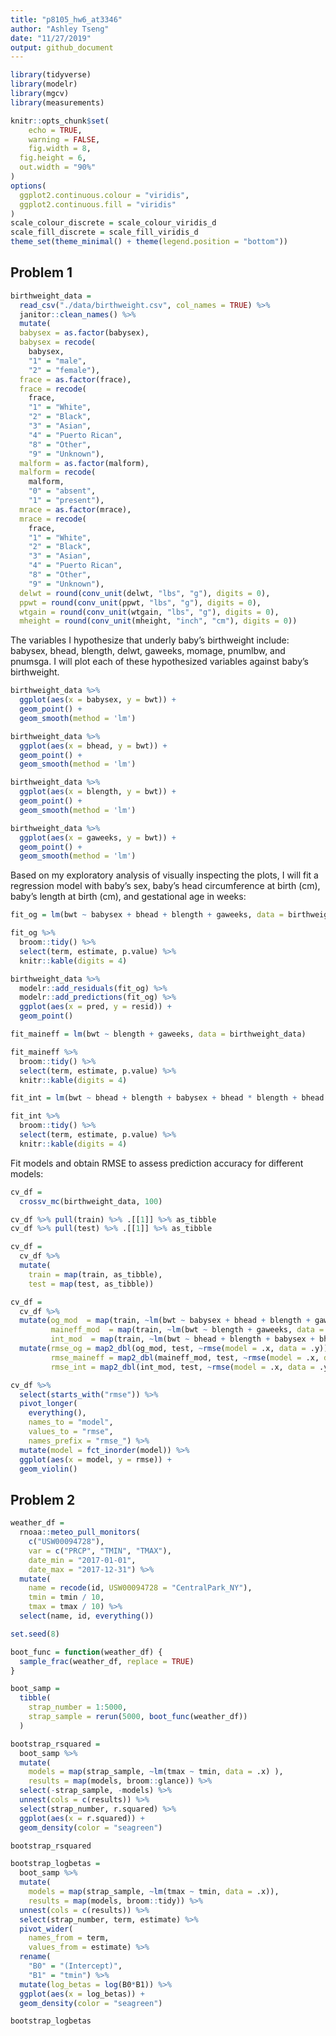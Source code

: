 ```yaml
---
title: "p8105_hw6_at3346"
author: "Ashley Tseng"
date: "11/27/2019"
output: github_document
---
```


```r
library(tidyverse)
library(modelr)
library(mgcv)
library(measurements)

knitr::opts_chunk$set(
	echo = TRUE,
	warning = FALSE,
	fig.width = 8, 
  fig.height = 6,
  out.width = "90%"
)
options(
  ggplot2.continuous.colour = "viridis",
  ggplot2.continuous.fill = "viridis"
)
scale_colour_discrete = scale_colour_viridis_d
scale_fill_discrete = scale_fill_viridis_d
theme_set(theme_minimal() + theme(legend.position = "bottom"))
```

## Problem 1
```r
birthweight_data = 
  read_csv("./data/birthweight.csv", col_names = TRUE) %>%
  janitor::clean_names() %>% 
  mutate(
  babysex = as.factor(babysex),
  babysex = recode(
    babysex, 
    "1" = "male", 
    "2" = "female"),
  frace = as.factor(frace),
  frace = recode(
    frace, 
    "1" = "White", 
    "2" = "Black", 
    "3" = "Asian", 
    "4" = "Puerto Rican", 
    "8" = "Other", 
    "9" = "Unknown"), 
  malform = as.factor(malform),
  malform = recode(
    malform,
    "0" = "absent", 
    "1" = "present"),
  mrace = as.factor(mrace),
  mrace = recode(
    frace, 
    "1" = "White", 
    "2" = "Black", 
    "3" = "Asian", 
    "4" = "Puerto Rican", 
    "8" = "Other", 
    "9" = "Unknown"),
  delwt = round(conv_unit(delwt, "lbs", "g"), digits = 0),
  ppwt = round(conv_unit(ppwt, "lbs", "g"), digits = 0),
  wtgain = round(conv_unit(wtgain, "lbs", "g"), digits = 0),
  mheight = round(conv_unit(mheight, "inch", "cm"), digits = 0))
```


The variables I hypothesize that underly baby's birthweight include: babysex, bhead, blength, delwt, gaweeks, momage, pnumlbw, and pnumsga. I will plot each of these hypothesized variables against baby's birthweight.

```r
birthweight_data %>% 
  ggplot(aes(x = babysex, y = bwt)) + 
  geom_point() + 
  geom_smooth(method = 'lm')

birthweight_data %>% 
  ggplot(aes(x = bhead, y = bwt)) + 
  geom_point() + 
  geom_smooth(method = 'lm')

birthweight_data %>% 
  ggplot(aes(x = blength, y = bwt)) + 
  geom_point() + 
  geom_smooth(method = 'lm')

birthweight_data %>% 
  ggplot(aes(x = gaweeks, y = bwt)) + 
  geom_point() + 
  geom_smooth(method = 'lm')
```


Based on my exploratory analysis of visually inspecting the plots, I will fit a regression model with baby's sex, baby’s head circumference at birth (cm), baby’s length at birth (cm), and gestational age in weeks:
```r
fit_og = lm(bwt ~ babysex + bhead + blength + gaweeks, data = birthweight_data)

fit_og %>% 
  broom::tidy() %>% 
  select(term, estimate, p.value) %>% 
  knitr::kable(digits = 4)
```



```r
birthweight_data %>% 
  modelr::add_residuals(fit_og) %>% 
  modelr::add_predictions(fit_og) %>% 
  ggplot(aes(x = pred, y = resid)) + 
  geom_point()
```


```r
fit_maineff = lm(bwt ~ blength + gaweeks, data = birthweight_data)

fit_maineff %>% 
  broom::tidy() %>% 
  select(term, estimate, p.value) %>% 
  knitr::kable(digits = 4)

```



```r
fit_int = lm(bwt ~ bhead + blength + babysex + bhead * blength + bhead * babysex + blength * babysex +  bhead * blength * babysex, data = birthweight_data)

fit_int %>%
  broom::tidy() %>% 
  select(term, estimate, p.value) %>% 
  knitr::kable(digits = 4)
```



Fit models and obtain RMSE to assess prediction accuracy for different models:
```r
cv_df = 
  crossv_mc(birthweight_data, 100) 

cv_df %>% pull(train) %>% .[[1]] %>% as_tibble
cv_df %>% pull(test) %>% .[[1]] %>% as_tibble

cv_df =
  cv_df %>% 
  mutate(
    train = map(train, as_tibble),
    test = map(test, as_tibble))

cv_df = 
  cv_df %>% 
  mutate(og_mod  = map(train, ~lm(bwt ~ babysex + bhead + blength + gaweeks, data = .x)),
         maineff_mod  = map(train, ~lm(bwt ~ blength + gaweeks, data = .x)),
         int_mod  = map(train, ~lm(bwt ~ bhead + blength + babysex + bhead * blength + bhead * babysex + blength * babysex + bhead * blength * babysex, data = .x))) %>% 
  mutate(rmse_og = map2_dbl(og_mod, test, ~rmse(model = .x, data = .y)),
         rmse_maineff = map2_dbl(maineff_mod, test, ~rmse(model = .x, data = .y)),
         rmse_int = map2_dbl(int_mod, test, ~rmse(model = .x, data = .y)))

cv_df %>% 
  select(starts_with("rmse")) %>% 
  pivot_longer(
    everything(),
    names_to = "model", 
    values_to = "rmse",
    names_prefix = "rmse_") %>% 
  mutate(model = fct_inorder(model)) %>% 
  ggplot(aes(x = model, y = rmse)) + 
  geom_violin()
```




## Problem 2
```r
weather_df = 
  rnoaa::meteo_pull_monitors(
    c("USW00094728"),
    var = c("PRCP", "TMIN", "TMAX"), 
    date_min = "2017-01-01",
    date_max = "2017-12-31") %>%
  mutate(
    name = recode(id, USW00094728 = "CentralPark_NY"),
    tmin = tmin / 10,
    tmax = tmax / 10) %>%
  select(name, id, everything())
```

```r
set.seed(8)

boot_func = function(weather_df) {
  sample_frac(weather_df, replace = TRUE)
}

boot_samp = 
  tibble(
    strap_number = 1:5000,
    strap_sample = rerun(5000, boot_func(weather_df))
  ) 
```


```r
bootstrap_rsquared = 
  boot_samp %>% 
  mutate(
    models = map(strap_sample, ~lm(tmax ~ tmin, data = .x) ),
    results = map(models, broom::glance)) %>% 
  select(-strap_sample, -models) %>% 
  unnest(cols = c(results)) %>% 
  select(strap_number, r.squared) %>% 
  ggplot(aes(x = r.squared)) + 
  geom_density(color = "seagreen")

bootstrap_rsquared
```



```r
bootstrap_logbetas = 
  boot_samp %>% 
  mutate(
    models = map(strap_sample, ~lm(tmax ~ tmin, data = .x)),
    results = map(models, broom::tidy)) %>% 
  unnest(cols = c(results)) %>% 
  select(strap_number, term, estimate) %>% 
  pivot_wider(
    names_from = term,
    values_from = estimate) %>% 
  rename(
    "B0" = "(Intercept)",
    "B1" = "tmin") %>% 
  mutate(log_betas = log(B0*B1)) %>% 
  ggplot(aes(x = log_betas)) + 
  geom_density(color = "seagreen")

bootstrap_logbetas
```



